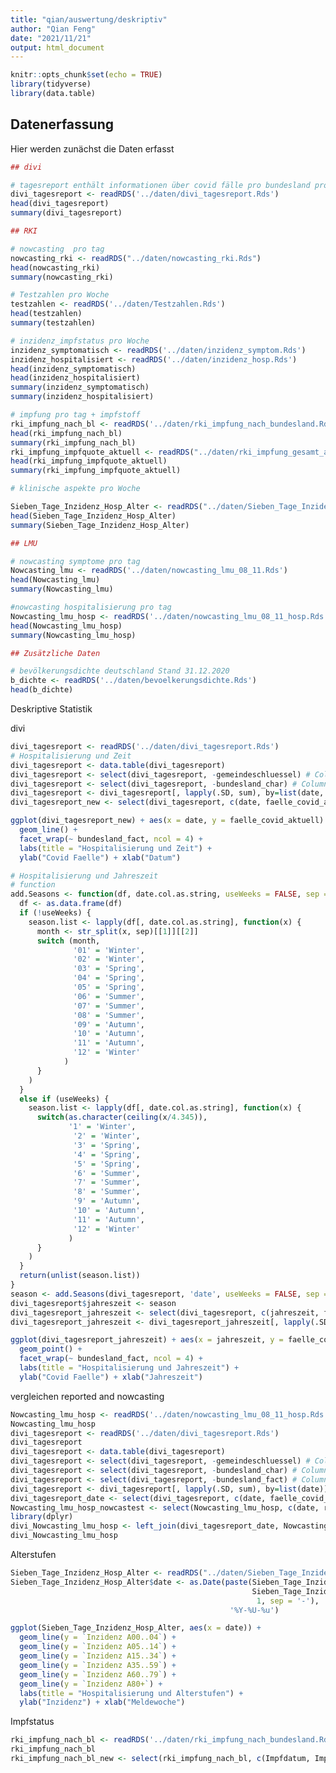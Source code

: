 ```yaml
---
title: "qian/auswertung/deskriptiv"
author: "Qian Feng"
date: "2021/11/21"
output: html_document
---
```


```r
knitr::opts_chunk$set(echo = TRUE)
library(tidyverse)
library(data.table)
```

## Datenerfassung

Hier werden zunächst die Daten erfasst

```r
## divi

# tagesreport enthält informationen über covid fälle pro bundesland pro tag
divi_tagesreport <- readRDS('../daten/divi_tagesreport.Rds')
head(divi_tagesreport)
summary(divi_tagesreport)

## RKI

# nowcasting  pro tag
nowcasting_rki <- readRDS("../daten/nowcasting_rki.Rds")
head(nowcasting_rki)
summary(nowcasting_rki)

# Testzahlen pro Woche
testzahlen <- readRDS('../daten/Testzahlen.Rds')
head(testzahlen)
summary(testzahlen)

# inzidenz_impfstatus pro Woche
inzidenz_symptomatisch <- readRDS('../daten/inzidenz_symptom.Rds')
inzidenz_hospitalisiert <- readRDS('../daten/inzidenz_hosp.Rds')
head(inzidenz_symptomatisch)
head(inzidenz_hospitalisiert)
summary(inzidenz_symptomatisch)
summary(inzidenz_hospitalisiert)

# impfung pro tag + impfstoff
rki_impfung_nach_bl <- readRDS('../daten/rki_impfung_nach_bundesland.Rds')
head(rki_impfung_nach_bl)
summary(rki_impfung_nach_bl)
rki_impfung_impfquote_aktuell <- readRDS("../daten/rki_impfung_gesamt_aktuell.Rds")
head(rki_impfung_impfquote_aktuell)
summary(rki_impfung_impfquote_aktuell)

# klinische aspekte pro Woche

Sieben_Tage_Inzidenz_Hosp_Alter <- readRDS("../daten/Sieben_Tage_Inzidenz_Hosp_Alter.Rds")
head(Sieben_Tage_Inzidenz_Hosp_Alter)
summary(Sieben_Tage_Inzidenz_Hosp_Alter)

## LMU

# nowcasting symptome pro tag 
Nowcasting_lmu <- readRDS('../daten/nowcasting_lmu_08_11.Rds')
head(Nowcasting_lmu)
summary(Nowcasting_lmu)

#nowcasting hospitalisierung pro tag
Nowcasting_lmu_hosp <- readRDS('../daten/nowcasting_lmu_08_11_hosp.Rds')
head(Nowcasting_lmu_hosp)
summary(Nowcasting_lmu_hosp)

## Zusätzliche Daten

# bevölkerungsdichte deutschland Stand 31.12.2020
b_dichte <- readRDS('../daten/bevoelkerungsdichte.Rds')
head(b_dichte)

```

Deskriptive Statistik

divi
```r
divi_tagesreport <- readRDS('../daten/divi_tagesreport.Rds')
# Hospitalisierung und Zeit
divi_tagesreport <- data.table(divi_tagesreport)
divi_tagesreport <- select(divi_tagesreport, -gemeindeschluessel) # Column "gemeindeschluessel" weg nehmen
divi_tagesreport <- select(divi_tagesreport, -bundesland_char) # Column "bundesland_char" weg nehmen
divi_tagesreport <- divi_tagesreport[, lapply(.SD, sum), by=list(date, bundesland_fact)] # An einem Tag gibt es nur die Information fuer ein ganzes Bundesland, aber keine Gemeinde 
divi_tagesreport_new <- select(divi_tagesreport, c(date, faelle_covid_aktuell, bundesland_fact))

ggplot(divi_tagesreport_new) + aes(x = date, y = faelle_covid_aktuell) +
  geom_line() +
  facet_wrap(~ bundesland_fact, ncol = 4) + 
  labs(title = "Hospitalisierung und Zeit") +
  ylab("Covid Faelle") + xlab("Datum")

# Hospitalisierung und Jahreszeit
# function
add.Seasons <- function(df, date.col.as.string, useWeeks = FALSE, sep = '-') {
  df <- as.data.frame(df)
  if (!useWeeks) {
    season.list <- lapply(df[, date.col.as.string], function(x) {
      month <- str_split(x, sep)[[1]][[2]]
      switch (month,
              '01' = 'Winter',
              '02' = 'Winter',
              '03' = 'Spring',
              '04' = 'Spring',
              '05' = 'Spring',
              '06' = 'Summer',
              '07' = 'Summer',
              '08' = 'Summer',
              '09' = 'Autumn',
              '10' = 'Autumn',
              '11' = 'Autumn',
              '12' = 'Winter'
            )
      }
    )
  }
  else if (useWeeks) {
    season.list <- lapply(df[, date.col.as.string], function(x) {
      switch(as.character(ceiling(x/4.345)), 
             '1' = 'Winter',
              '2' = 'Winter',
              '3' = 'Spring',
              '4' = 'Spring',
              '5' = 'Spring',
              '6' = 'Summer',
              '7' = 'Summer',
              '8' = 'Summer',
              '9' = 'Autumn',
              '10' = 'Autumn',
              '11' = 'Autumn',
              '12' = 'Winter'
             )
      }
    )
  }
  return(unlist(season.list))
}
season <- add.Seasons(divi_tagesreport, 'date', useWeeks = FALSE, sep = '-')
divi_tagesreport$jahreszeit <- season
divi_tagesreport_jahreszeit <- select(divi_tagesreport, c(jahreszeit, faelle_covid_aktuell, bundesland_fact))
divi_tagesreport_jahreszeit <- divi_tagesreport_jahreszeit[, lapply(.SD, sum), by=list(jahreszeit, bundesland_fact)]

ggplot(divi_tagesreport_jahreszeit) + aes(x = jahreszeit, y = faelle_covid_aktuell) +
  geom_point() +
  facet_wrap(~ bundesland_fact, ncol = 4) + 
  labs(title = "Hospitalisierung und Jahreszeit") +
  ylab("Covid Faelle") + xlab("Jahreszeit")
```

vergleichen reported and nowcasting
```r
Nowcasting_lmu_hosp <- readRDS('../daten/nowcasting_lmu_08_11_hosp.Rds')
Nowcasting_lmu_hosp
divi_tagesreport <- readRDS('../daten/divi_tagesreport.Rds')
divi_tagesreport
divi_tagesreport <- data.table(divi_tagesreport)
divi_tagesreport <- select(divi_tagesreport, -gemeindeschluessel) # Column "gemeindeschluessel" weg nehmen
divi_tagesreport <- select(divi_tagesreport, -bundesland_char) # Column "bundesland_char" weg nehmen
divi_tagesreport <- select(divi_tagesreport, -bundesland_fact) # Column "bundesland_fact" weg nehmen
divi_tagesreport <- divi_tagesreport[, lapply(.SD, sum), by=list(date)] # An einem Tag gibt es nur die Information fuer ein einem Tag, aber keine Bundeslaender
divi_tagesreport_date <- select(divi_tagesreport, c(date, faelle_covid_aktuell))
Nowcasting_lmu_hosp_nowcastest <- select(Nowcasting_lmu_hosp, c(date, reported,  nowcast_est))
library(dplyr)
divi_Nowcasting_lmu_hosp <- left_join(divi_tagesreport_date, Nowcasting_lmu_hosp_nowcastest, by=c("date"))
divi_Nowcasting_lmu_hosp
```

Alterstufen
```r
Sieben_Tage_Inzidenz_Hosp_Alter <- readRDS("../daten/Sieben_Tage_Inzidenz_Hosp_Alter.Rds")
Sieben_Tage_Inzidenz_Hosp_Alter$date <- as.Date(paste(Sieben_Tage_Inzidenz_Hosp_Alter$Meldejahr,
                                                      Sieben_Tage_Inzidenz_Hosp_Alter$Meldewoche, 
                                                       1, sep = '-'), 
                                                 '%Y-%U-%u')

ggplot(Sieben_Tage_Inzidenz_Hosp_Alter, aes(x = date)) +
  geom_line(y = `Inzidenz A00..04`) +
  geom_line(y = `Inzidenz A05..14`) +
  geom_line(y = `Inzidenz A15..34`) +
  geom_line(y = `Inzidenz A35..59`) +
  geom_line(y = `Inzidenz A60..79`) +
  geom_line(y = `Inzidenz A80+`) +
  labs(title = "Hospitalisierung und Alterstufen") +
  ylab("Inzidenz") + xlab("Meldewoche")
```

Impfstatus
```r
rki_impfung_nach_bl <- readRDS('../daten/rki_impfung_nach_bundesland.Rds')
rki_impfung_nach_bl
rki_impfung_nach_bl_new <- select(rki_impfung_nach_bl, c(Impfdatum, Impfserie,  Anzahl, bundesland_char))
```
